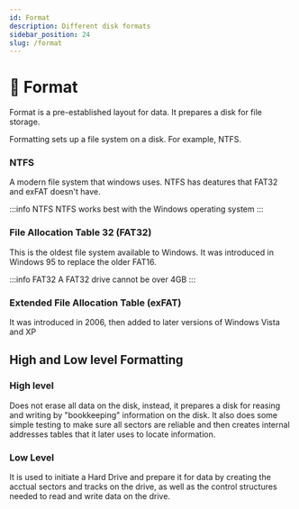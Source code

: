 ```yaml
---
id: Format
description: Different disk formats
sidebar_position: 24
slug: /format
---
```


# 💾 Format


Format is a pre-established layout for data. It prepares a disk for file storage. 

Formatting sets up a file system on a disk. For example, NTFS.

### NTFS
A modern file system that windows uses. NTFS has deatures that FAT32 and exFAT doesn't have.

:::info NTFS
NTFS works best with the Windows operating system
:::

### File Allocation Table 32 (FAT32)
This is the oldest file system available to Windows. It was introduced in Windows 95 to replace the older FAT16. 

:::info FAT32
A FAT32 drive cannot be over 4GB
:::

### Extended File Allocation Table (exFAT)
It was introduced in 2006, then added to later versions of Windows Vista and XP

## High and Low level Formatting

### High level
Does not erase all data on the disk, instead, it prepares a disk for reasing and writing by "bookkeeping" information on the disk. It also does some simple testing to make sure all sectors are reliable and then creates internal addresses tables that it later uses to locate information. 

### Low Level
It is used to initiate a Hard Drive and prepare it for data by creating the acctual sectors and tracks on the drive, as well as the control structures needed to read and write data on the drive. 


